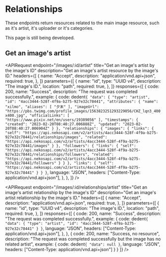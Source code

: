 

# Relationships

These endpoints return resources related to the main image resource, such as it's artist, it's uploader or it's categories.

<Callout>This page is still being developed.</Callout>

## Get an image's artist

<APIRequest
    endpoint="/images/:id/artist"
    title="Get an image's artist by the image's ID"
    description="Get an image's artist resource by the image's ID."
    headers={[
        {
            name: "Accept",
            description: "application/vnd.api+json",
            required: true,
        },
    ]}
    parameters={[
        {
            name: "id",
            type: "UUID v4",
            description: "The image's ID.",
            location: "path",
            required: true,
        },
    ]}
    responses={[
        {
            code: 200,
            name: "Success",
            description: "The request was completed successfully.",
            example: {
                code: dedent`
                {
                    "data": {
                        "type": "artist",
                        "id": "4acc3444-528f-4f9a-b275-927e32c78441",
                        "attributes": {
                            "name": "xilmo",
                            "aliases": [
                                "夕末"
                            ],
                            "imageUrl": "https://pbs.twimg.com/profile_images/1563823251293229056/CHZ_lqn3_400x400.jpg",
                            "officialLinks": [
                                "https://www.pixiv.net/en/users/19389056"
                            ],
                            "timestamps": {
                                "created": "2023-02-20T08:40:27.006888Z",
                                "updated": "2023-02-20T08:40:27.006904Z"
                            }
                        },
                        "relationships": {
                            "images": {
                                "links": {
                                    "self": "https://api.nekosapi.com/v2/artists/4acc3444-528f-4f9a-b275-927e32c78441/relationships/images",
                                    "related": "https://api.nekosapi.com/v2/artists/4acc3444-528f-4f9a-b275-927e32c78441/images"
                                }
                            },
                            "followers": {
                                "links": {
                                    "self": "https://api.nekosapi.com/v2/artists/4acc3444-528f-4f9a-b275-927e32c78441/relationships/followers",
                                    "related": "https://api.nekosapi.com/v2/artists/4acc3444-528f-4f9a-b275-927e32c78441/followers"
                                }
                            }
                        },
                        "links": {
                            "self": "https://api.nekosapi.com/v2/artists/4acc3444-528f-4f9a-b275-927e32c78441"
                        }
                    }
                }
                `,
                language: "JSON",
                headers: ["Content-Type: application/vnd.api+json"],
            },
        },
    ]}
/>

<APIRequest
    endpoint="/images/:id/relationships/artist"
    title="Get an image's artist relationship by the image's ID"
    description="Get an image's artist relationship by the image's ID."
    headers={[
        {
            name: "Accept",
            description: "application/vnd.api+json",
            required: true,
        },
    ]}
    parameters={[
        {
            name: "id",
            type: "UUID v4",
            description: "The image's ID.",
            location: "path",
            required: true,
        },
    ]}
    responses={[
        {
            code: 200,
            name: "Success",
            description: "The request was completed successfully.",
            example: {
                code: dedent`
                {
                    "data": {
                        "type": "artist",
                        "id": "4acc3444-528f-4f9a-b275-927e32c78441"
                    }
                }
                `,
                language: "JSON",
                headers: ["Content-Type: application/vnd.api+json"],
            },
        },
        {
            code: 200,
            name: "Success, no resource",
            description: "The request was completed successfully but the image has no related artist",
            example: {
                code: dedent`
                {
                    "data": null
                }
                `,
                language: "JSON",
                headers: ["Content-Type: application/vnd.api+json"]
            }
        }
    ]}
/>
